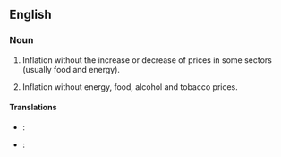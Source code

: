 {{also|core-inflation}}
==English==

===Noun===
{{en-noun|head=[[core]] [[inflation]]|-|s}}

# {{economics}} Inflation without the increase or decrease of prices in some sectors (usually food and energy).
# {{economics|in the Eurozone}} Inflation without energy, food, alcohol and tobacco prices.

====Translations====
{{trans-top|inflation without the increase or decrease of prices in some sectors}}
{{trans-mid}}
{{trans-bottom}}

{{trans-top|Eurozone: inflation without energy, food, alcohol and tobacco prices}}
{{trans-mid}}
{{trans-bottom}}

{{checktrans-top}}
* {{ttbc|fi}}: {{t-|fi|pohjainflaatio}}
* {{ttbc|fr}}: {{t|fr|inflation sous-jacente}}
{{checktrans-bottom}}